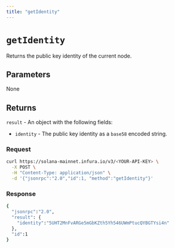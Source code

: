 ```yaml
---
title: "getIdentity"
---
```



# `getIdentity`

Returns the public key identity of the current node.

## Parameters

None

## Returns

`result` - An object with the following fields:

- `identity` - The public key identity as a `base58` encoded string.

### Request

<Tabs>
  <TabItem value="curl">

  ```bash
  curl https://solana-mainnet.infura.io/v3/<YOUR-API-KEY> \
    -X POST \
    -H "Content-Type: application/json" \
    -d '{"jsonrpc":"2.0","id":1, "method":"getIdentity"}'
   ```

  </TabItem>
</Tabs>

### Response

<Tabs>
  <TabItem value="JSON">

  ```bash
  {
    "jsonrpc":"2.0",
    "result": {
      "identity":"5UHT2MnFvARGe5mGbKZth5Yh546UWmPtucQYBGTYsi4n"
    },
    "id":1
  }
  ```

  </TabItem>
</Tabs>